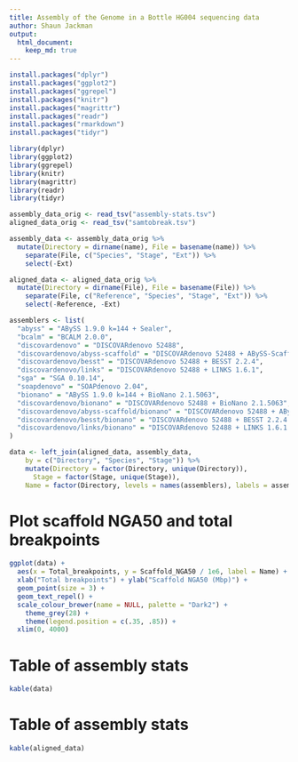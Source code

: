 ```yaml
---
title: Assembly of the Genome in a Bottle HG004 sequencing data
author: Shaun Jackman
output:
  html_document:
    keep_md: true
---
```


```r
install.packages("dplyr")
install.packages("ggplot2")
install.packages("ggrepel")
install.packages("knitr")
install.packages("magrittr")
install.packages("readr")
install.packages("rmarkdown")
install.packages("tidyr")
```

```r
library(dplyr)
library(ggplot2)
library(ggrepel)
library(knitr)
library(magrittr)
library(readr)
library(tidyr)
```

```r
assembly_data_orig <- read_tsv("assembly-stats.tsv")
aligned_data_orig <- read_tsv("samtobreak.tsv")
```

```r
assembly_data <- assembly_data_orig %>%
  mutate(Directory = dirname(name), File = basename(name)) %>%
	separate(File, c("Species", "Stage", "Ext")) %>%
	select(-Ext)

aligned_data <- aligned_data_orig %>%
  mutate(Directory = dirname(File), File = basename(File)) %>%
	separate(File, c("Reference", "Species", "Stage", "Ext")) %>%
	select(-Reference, -Ext)

assemblers <- list(
  "abyss" = "ABySS 1.9.0 k=144 + Sealer",
  "bcalm" = "BCALM 2.0.0",
  "discovardenovo" = "DISCOVARdenovo 52488",
  "discovardenovo/abyss-scaffold" = "DISCOVARdenovo 52488 + ABySS-Scaffold 1.9.0", 
  "discovardenovo/besst" = "DISCOVARdenovo 52488 + BESST 2.2.4",
  "discovardenovo/links" = "DISCOVARdenovo 52488 + LINKS 1.6.1",
  "sga" = "SGA 0.10.14",
  "soapdenovo" = "SOAPdenovo 2.04",
  "bionano" = "ABySS 1.9.0 k=144 + BioNano 2.1.5063",
  "discovardenovo/bionano" = "DISCOVARdenovo 52488 + BioNano 2.1.5063",
  "discovardenovo/abyss-scaffold/bionano" = "DISCOVARdenovo 52488 + ABySS-Scaffold 1.9.0 + BioNano 2.1.5063", 
  "discovardenovo/besst/bionano" = "DISCOVARdenovo 52488 + BESST 2.2.4 + BioNano 2.1.5063",
  "discovardenovo/links/bionano" = "DISCOVARdenovo 52488 + LINKS 1.6.1 + BioNano 2.1.5063"
)

data <- left_join(aligned_data, assembly_data,
    by = c("Directory", "Species", "Stage")) %>%
	mutate(Directory = factor(Directory, unique(Directory)),
	  Stage = factor(Stage, unique(Stage)),
  	Name = factor(Directory, levels = names(assemblers), labels = assemblers))
```

# Plot scaffold NGA50 and total breakpoints
```r
ggplot(data) +
  aes(x = Total_breakpoints, y = Scaffold_NGA50 / 1e6, label = Name) +
  xlab("Total breakpoints") + ylab("Scaffold NGA50 (Mbp)") +
  geom_point(size = 3) +
  geom_text_repel() +
  scale_colour_brewer(name = NULL, palette = "Dark2") +
	theme_grey(28) +
	theme(legend.position = c(.35, .85)) +
  xlim(0, 4000)
```

# Table of assembly stats
```r
kable(data)
```

# Table of assembly stats
```r
kable(aligned_data)
```
